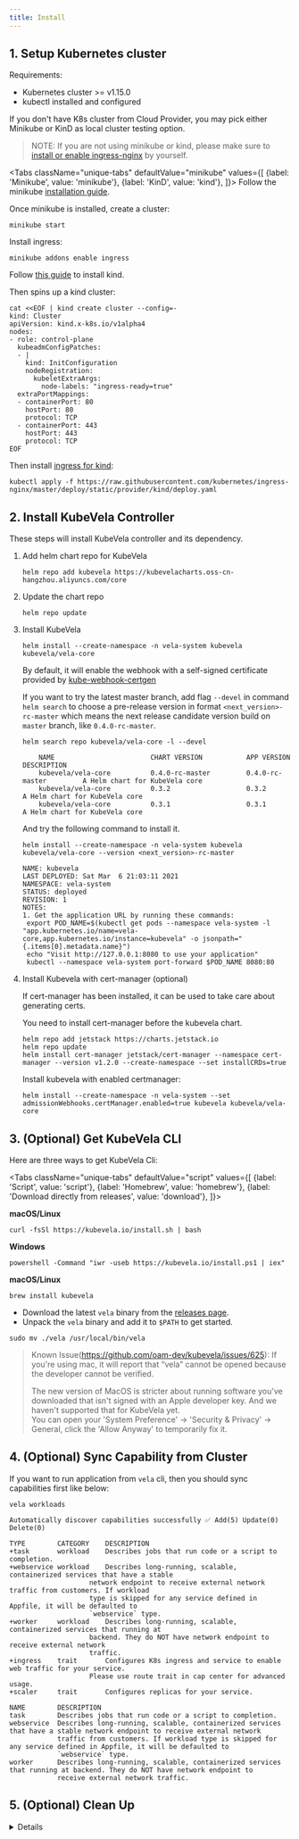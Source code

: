 ```yaml
---
title: Install
---
```


## 1. Setup Kubernetes cluster

Requirements:
- Kubernetes cluster >= v1.15.0
- kubectl installed and configured

If you don't have K8s cluster from Cloud Provider, you may pick either Minikube or KinD as local cluster testing option.

> NOTE: If you are not using minikube or kind, please make sure to [install or enable ingress-nginx](https://kubernetes.github.io/ingress-nginx/deploy/) by yourself.


<Tabs
  className="unique-tabs"
  defaultValue="minikube"
  values={[
    {label: 'Minikube', value: 'minikube'},
    {label: 'KinD', value: 'kind'},
  ]}>
  <TabItem value="minikube">
Follow the minikube [installation guide](https://minikube.sigs.k8s.io/docs/start/).

Once minikube is installed, create a cluster:

```shell script
minikube start
```

Install ingress:

```shell script
minikube addons enable ingress
``` 
  </TabItem>
  <TabItem value="kind">

Follow [this guide](https://kind.sigs.k8s.io/docs/user/quick-start/#installation) to install kind.

Then spins up a kind cluster:

```shell script
cat <<EOF | kind create cluster --config=-
kind: Cluster
apiVersion: kind.x-k8s.io/v1alpha4
nodes:
- role: control-plane
  kubeadmConfigPatches:
  - |
    kind: InitConfiguration
    nodeRegistration:
      kubeletExtraArgs:
        node-labels: "ingress-ready=true"
  extraPortMappings:
  - containerPort: 80
    hostPort: 80
    protocol: TCP
  - containerPort: 443
    hostPort: 443
    protocol: TCP
EOF
```

Then install [ingress for kind](https://kind.sigs.k8s.io/docs/user/ingress/#ingress-nginx):
```shell script
kubectl apply -f https://raw.githubusercontent.com/kubernetes/ingress-nginx/master/deploy/static/provider/kind/deploy.yaml
```
  </TabItem>
</Tabs>


## 2. Install KubeVela Controller

These steps will install KubeVela controller and its dependency.

1. Add helm chart repo for KubeVela
    ```shell script
    helm repo add kubevela https://kubevelacharts.oss-cn-hangzhou.aliyuncs.com/core
    ```

2. Update the chart repo
    ```shell script
    helm repo update
    ```
   
3. Install KubeVela
    ```shell script
    helm install --create-namespace -n vela-system kubevela kubevela/vela-core
    ```
    By default, it will enable the webhook with a self-signed certificate provided by [kube-webhook-certgen](https://github.com/jet/kube-webhook-certgen)
   
    If you want to try the latest master branch, add flag `--devel` in command `helm search` to choose a pre-release
    version in format `<next_version>-rc-master` which means the next release candidate version build on `master` branch,
    like `0.4.0-rc-master`.
   
    ```shell script
    helm search repo kubevela/vela-core -l --devel
    ```
    ```console
        NAME                     	CHART VERSION        	APP VERSION          	DESCRIPTION
        kubevela/vela-core       	0.4.0-rc-master         0.4.0-rc-master         A Helm chart for KubeVela core
        kubevela/vela-core       	0.3.2  	                0.3.2                   A Helm chart for KubeVela core
        kubevela/vela-core       	0.3.1        	        0.3.1               	A Helm chart for KubeVela core
    ```
   
    And try the following command to install it.
   
    ```shell script
    helm install --create-namespace -n vela-system kubevela kubevela/vela-core --version <next_version>-rc-master
    ```
    ```console
   NAME: kubevela
   LAST DEPLOYED: Sat Mar  6 21:03:11 2021
   NAMESPACE: vela-system
   STATUS: deployed
   REVISION: 1
   NOTES:
   1. Get the application URL by running these commands:
     export POD_NAME=$(kubectl get pods --namespace vela-system -l "app.kubernetes.io/name=vela-core,app.kubernetes.io/instance=kubevela" -o jsonpath="{.items[0].metadata.name}")
     echo "Visit http://127.0.0.1:8080 to use your application"
     kubectl --namespace vela-system port-forward $POD_NAME 8080:80
   ```

4. Install Kubevela with cert-manager (optional)
   
   If cert-manager has been installed, it can be used to take care about generating certs. 

   You need to install cert-manager before the kubevela chart.
    ```shell script
    helm repo add jetstack https://charts.jetstack.io
    helm repo update
    helm install cert-manager jetstack/cert-manager --namespace cert-manager --version v1.2.0 --create-namespace --set installCRDs=true
    ```
   
    Install kubevela with enabled certmanager:
    ```shell script
    helm install --create-namespace -n vela-system --set admissionWebhooks.certManager.enabled=true kubevela kubevela/vela-core
    ```

## 3. (Optional) Get KubeVela CLI

Here are three ways to get KubeVela Cli:

<Tabs
  className="unique-tabs"
  defaultValue="script"
  values={[
    {label: 'Script', value: 'script'},
    {label: 'Homebrew', value: 'homebrew'},
    {label: 'Download directly from releases', value: 'download'},
  ]}>
  <TabItem value="script">

**macOS/Linux**

```shell script
curl -fsSl https://kubevela.io/install.sh | bash
```

**Windows**

```shell script
powershell -Command "iwr -useb https://kubevela.io/install.ps1 | iex"
```
  </TabItem>
  <TabItem value="homebrew">

**macOS/Linux**
```shell script
brew install kubevela
```

  </TabItem>
  <TabItem value="download">

- Download the latest `vela` binary from the [releases page](https://github.com/oam-dev/kubevela/releases).
- Unpack the `vela` binary and add it to `$PATH` to get started.

```shell script
sudo mv ./vela /usr/local/bin/vela
```

> Known Issue(https://github.com/oam-dev/kubevela/issues/625): 
> If you're using mac, it will report that “vela” cannot be opened because the developer cannot be verified.
>
> The new version of MacOS is stricter about running software you've downloaded that isn't signed with an Apple developer key. And we haven't supported that for KubeVela yet.  
> You can open your 'System Preference' -> 'Security & Privacy' -> General, click the 'Allow Anyway' to temporarily fix it.
  
  </TabItem>
</Tabs>

## 4. (Optional) Sync Capability from Cluster

If you want to run application from `vela` cli, then you should sync capabilities first like below:

```shell script
vela workloads
```
```console
Automatically discover capabilities successfully ✅ Add(5) Update(0) Delete(0)

TYPE       	CATEGORY	DESCRIPTION                                                                     
+task      	workload	Describes jobs that run code or a script to completion.                         
+webservice	workload	Describes long-running, scalable, containerized services that have a stable     
           	       	network endpoint to receive external network traffic from customers. If workload
           	       	type is skipped for any service defined in Appfile, it will be defaulted to     
           	       	`webservice` type.                                                              
+worker    	workload	Describes long-running, scalable, containerized services that running at        
           	       	backend. They do NOT have network endpoint to receive external network          
           	       	traffic.                                                                        
+ingress   	trait   	Configures K8s ingress and service to enable web traffic for your service.      
           	       	Please use route trait in cap center for advanced usage.                        
+scaler    	trait   	Configures replicas for your service.                                           

NAME      	DESCRIPTION                                                                                                             
task      	Describes jobs that run code or a script to completion.                                                                 
webservice	Describes long-running, scalable, containerized services that have a stable network endpoint to receive external network
          	traffic from customers. If workload type is skipped for any service defined in Appfile, it will be defaulted to         
          	`webservice` type.                                                                                                      
worker    	Describes long-running, scalable, containerized services that running at backend. They do NOT have network endpoint to  
          	receive external network traffic.   
```

## 5. (Optional) Clean Up

<details>
Run:

```shell script
helm uninstall -n vela-system kubevela
rm -r ~/.vela
```

This will uninstall KubeVela server component and its dependency components.
This also cleans up local CLI cache.

Then clean up CRDs (CRDs are not removed via helm by default):

```shell script
 kubectl delete crd \
  applicationconfigurations.core.oam.dev \
  applicationdeployments.core.oam.dev \
  autoscalers.standard.oam.dev \
  components.core.oam.dev \
  containerizedworkloads.core.oam.dev \
  healthscopes.core.oam.dev \
  issuers.cert-manager.io \
  manualscalertraits.core.oam.dev \
  metricstraits.standard.oam.dev \
  podspecworkloads.standard.oam.dev \
  routes.standard.oam.dev \
  scopedefinitions.core.oam.dev \
  traitdefinitions.core.oam.dev \
  workloaddefinitions.core.oam.dev
```
</details>
